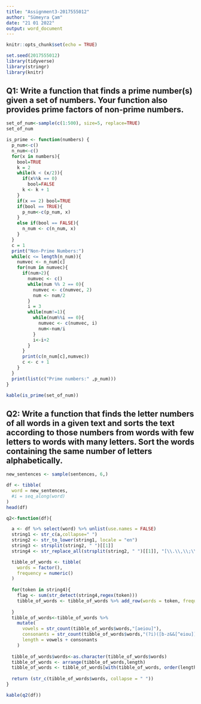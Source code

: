 ---
title: "Assignment3-2017555012"
author: "Sümeyra Çam"
date: "21 01 2022"
output: word_document
---

```{r setup, include=FALSE}
knitr::opts_chunk$set(echo = TRUE)
```

```{r include=FALSE}
set.seed(2017555012)
library(tidyverse)
library(stringr)
library(knitr)
```

## Q1: Write a function that finds a prime number(s) given a set of numbers. Your function also provides prime factors of non-prime numbers.

```{r echo=FALSE}
set_of_num<-sample(c(1:500), size=5, replace=TRUE)
set_of_num

is_prime <- function(numbers) {
  p_num<-c()
  n_num<-c()
  for(x in numbers){
    bool=TRUE
    k = 2
    while(k < (x/2)){
      if(x%%k == 0)
        bool=FALSE
      k <- k + 1
    }
    if(x == 2) bool=TRUE
    if(bool == TRUE){
      p_num<-c(p_num, x)
    }
    else if(bool == FALSE){
      n_num <- c(n_num, x)
    }
  }
  c = 1
  print("Non-Prime Numbers:")
  while(c <= length(n_num)){
    numvec <- n_num[c]
    for(num in numvec){
      if(num>2){
        numvec <- c()
        while(num %% 2 == 0){
          numvec <- c(numvec, 2)
          num <- num/2
        }
        i = 3
        while(num!=1){
          while(num%%i == 0){
            numvec <- c(numvec, i)
            num<-num/i
          }
          i<-i+2
        }
      }
      print(c(n_num[c],numvec))
      c <- c + 1
    }
  }
  print(list(c("Prime numbers:" ,p_num)))
}
```

```{r echo=FALSE}
kable(is_prime(set_of_num))
```

## Q2: Write a function that finds the letter numbers of all words in a given text and sorts the text according to those numbers from words with few letters to words with many letters. Sort the words containing the same number of letters alphabetically.

```{r echo=FALSE}
new_sentences <- sample(sentences, 6,)

df <- tibble(
  word = new_sentences,
  #i = seq_along(word)
)
head(df)

q2<-function(df){

  a <- df %>% select(word) %>% unlist(use.names = FALSE)
  string1 <- str_c(a,collapse=" ")
  string2 <- str_to_lower(string1, locale = "en")
  string3 <- strsplit(string2, " ")[[1]]
  string4 <- str_replace_all(strsplit(string2, " ")[[1]], "[\\.\\,\\;\\:\\?\\!]$", "")

  tibble_of_words <- tibble(
    words = factor(),
    frequency = numeric()
  )
 
  for(token in string4){
    flag <- sum(str_detect(string4,regex(token)))
    tibble_of_words <- tibble_of_words %>% add_row(words = token, frequency = flag)
    
  }
  tibble_of_words<-tibble_of_words %>%
    mutate(
      vowels = str_count(tibble_of_words$words,"[aeiou]"),
      consonants = str_count(tibble_of_words$words,"(?i)([b-z&&[^eiou]])"),
      length = vowels + consonants
    )
  
  tibble_of_words$words<-as.character(tibble_of_words$words)
  tibble_of_words <- arrange(tibble_of_words,length)
  tibble_of_words <- tibble_of_words[with(tibble_of_words, order(length,words)), ]
  
  return (str_c(tibble_of_words$words, collapse = " "))
}
```

```{r echo=FALSE}
kable(q2(df))
```
